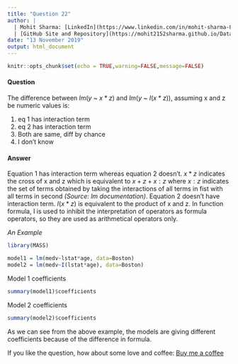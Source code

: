 ```yaml
---
title: "Question 22"
author: |
  | Mohit Sharma: [LinkedIn](https://www.linkedin.com/in/mohit-sharma-82030487/), [Twitter](https://twitter.com/mohitsh48631107)
  | [GitHub Site and Repository](https://mohit2152sharma.github.io/Data-Science-Question-A-Day/)
date: "13 November 2019"
output: html_document
---
```


```r
knitr::opts_chunk$set(echo = TRUE,warning=FALSE,message=FALSE)
```

#### Question

The difference between $lm(y$ ~ $x*z)$ and $lm(y$ ~ $I(x*z))$, assuming x and z be numeric values is:

  1. eq 1 has interaction term 
  2. eq 2 has interaction term
  3. Both are same, diff by chance
  4. I don't know
  
#### Answer
Equation 1 has interaction term whereas equation 2 doesn't. $x*z$ indicates the cross of x and z which is equivalent to $x + z + x:z$ where $x:z$ indicates the set of terms obtained by taking the interactions of all terms in fist with all terms in second *(Source: lm documentation)*. 
Equation 2 doesn't have interaction term. $I(x*z)$ is equivalent to the product of x and z.
In function formula, I is used to inhibit the interpretation of operators as formula operators, so they are used as arithmetical operators only.

*An Example*
```r
library(MASS)

model1 = lm(medv~lstat*age, data=Boston)
model2 = lm(medv~I(lstat*age), data=Boston)
```

Model 1 coefficients
```r
summary(model1)$coefficients
```

Model 2 coefficients
```r
summary(model2)$coefficients
```

As we can see from the above example, the models are giving different coefficients because of the difference in formula.

If you like the question, how about some love and coffee: <a href='https://www.buymeacoffee.com/NgFs2zX'>Buy me a coffee</a>